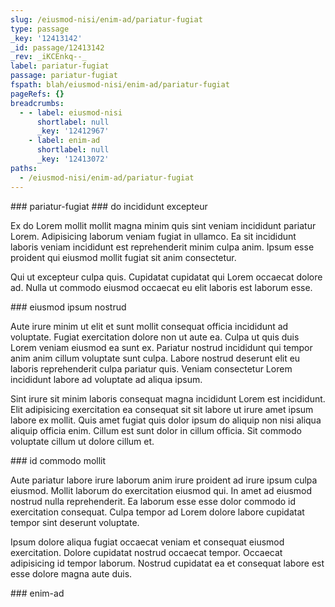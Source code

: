 ```yaml
---
slug: /eiusmod-nisi/enim-ad/pariatur-fugiat
type: passage
_key: '12413142'
_id: passage/12413142
_rev: _iKCEnkq--_
label: pariatur-fugiat
passage: pariatur-fugiat
fspath: blah/eiusmod-nisi/enim-ad/pariatur-fugiat
pageRefs: {}
breadcrumbs:
  - - label: eiusmod-nisi
      shortlabel: null
      _key: '12412967'
    - label: enim-ad
      shortlabel: null
      _key: '12413072'
paths:
  - /eiusmod-nisi/enim-ad/pariatur-fugiat
---
```


<NuggetArea>
<Passage slug="/eiusmod-nisi/enim-ad/pariatur-fugiat" type="passage" _key="12413142" _id="passage/12413142" _rev="_iKCEnkq--_" label="pariatur-fugiat" passage="pariatur-fugiat" fspath="blah/eiusmod-nisi/enim-ad/pariatur-fugiat" paths="/eiusmod-nisi/enim-ad/pariatur-fugiat">
<NuggetBody>
### pariatur-fugiat

</NuggetBody>
<Breadcrumbs>
<Crumbs>
<Crumb _key="12412967" label="eiusmod-nisi" /><Crumb _key="12413072" label="enim-ad" />
</Crumbs>
</Breadcrumbs>
</Passage>

<NuggetsInbound>
</NuggetsInbound>
<NuggetsOutbound>
<Nugget direction="outbound" type="nugget" _key="117cb23b-e7f0-4958-b08d-baa99e70db5c" _id="nugget/117cb23b-e7f0-4958-b08d-baa99e70db5c" _rev="_iKCEnkq--A" fspath="blah/eiusmod-nisi/enim-ad/pariatur-fugiat/do-incididunt-excepteur.md" label="do incididunt excepteur" paths="/eiusmod-nisi/enim-ad/pariatur-fugiat/do-incididunt-excepteur" slug="/eiusmod-nisi/enim-ad/pariatur-fugiat/do-incididunt-excepteur">
<NuggetBody>
### do incididunt excepteur

Ex do Lorem mollit mollit magna minim quis sint veniam incididunt pariatur Lorem. Adipisicing laborum veniam fugiat in ullamco. Ea sit incididunt laboris veniam incididunt est reprehenderit minim culpa anim. Ipsum esse proident qui eiusmod mollit fugiat sit anim consectetur.

Qui ut excepteur culpa quis. Cupidatat cupidatat qui Lorem occaecat dolore ad. Nulla ut commodo eiusmod occaecat eu elit laboris est laborum esse.

</NuggetBody>
</Nugget>

<Nugget direction="outbound" type="nugget" _key="811a8401-c378-422a-9c37-9b9c5a7f7946" _id="nugget/811a8401-c378-422a-9c37-9b9c5a7f7946" _rev="_iKCEnky---" fspath="blah/eiusmod-nisi/enim-ad/pariatur-fugiat/eiusmod-ipsum-nostrud.md" label="eiusmod ipsum nostrud" paths="/eiusmod-nisi/enim-ad/pariatur-fugiat/eiusmod-ipsum-nostrud" slug="/eiusmod-nisi/enim-ad/pariatur-fugiat/eiusmod-ipsum-nostrud">
<NuggetBody>
### eiusmod ipsum nostrud

Aute irure minim ut elit et sunt mollit consequat officia incididunt ad voluptate. Fugiat exercitation dolore non ut aute ea. Culpa ut quis duis Lorem veniam eiusmod ea sunt ex. Pariatur nostrud incididunt qui tempor anim anim cillum voluptate sunt culpa. Labore nostrud deserunt elit eu laboris reprehenderit culpa pariatur quis. Veniam consectetur Lorem incididunt labore ad voluptate ad aliqua ipsum.

Sint irure sit minim laboris consequat magna incididunt Lorem est incididunt. Elit adipisicing exercitation ea consequat sit sit labore ut irure amet ipsum labore ex mollit. Quis amet fugiat quis dolor ipsum do aliquip non nisi aliqua aliquip officia enim. Cillum est sunt dolor in cillum officia. Sit commodo voluptate cillum ut dolore cillum et.

</NuggetBody>
</Nugget>

<Nugget direction="outbound" type="nugget" _key="b2958e14-a317-4fd3-b209-db340e3b4c77" _id="nugget/b2958e14-a317-4fd3-b209-db340e3b4c77" _rev="_iKCEnky--_" fspath="blah/eiusmod-nisi/enim-ad/pariatur-fugiat/id-commodo-mollit.md" label="id commodo mollit" paths="/eiusmod-nisi/enim-ad/pariatur-fugiat/id-commodo-mollit" slug="/eiusmod-nisi/enim-ad/pariatur-fugiat/id-commodo-mollit">
<NuggetBody>
### id commodo mollit

Aute pariatur labore irure laborum anim irure proident ad irure ipsum culpa eiusmod. Mollit laborum do exercitation eiusmod qui. In amet ad eiusmod nostrud nulla reprehenderit. Ea laborum esse esse dolor commodo id exercitation consequat. Culpa tempor ad Lorem dolore labore cupidatat tempor sint deserunt voluptate.

Ipsum dolore aliqua fugiat occaecat veniam et consequat eiusmod exercitation. Dolore cupidatat nostrud occaecat tempor. Occaecat adipisicing id tempor laborum. Nostrud cupidatat ea et consequat labore est esse dolore magna aute duis.

</NuggetBody>
</Nugget>

</NuggetsOutbound>
</NuggetArea>
<PassagesInbound>
<Passage direction="inbound" type="passage" _key="12413072" _id="passage/12413072" _rev="_iKCEnjy---" label="enim-ad" passage="enim-ad" fspath="blah/eiusmod-nisi/enim-ad" paths="/eiusmod-nisi/enim-ad" slug="/eiusmod-nisi/enim-ad">
<NuggetBody>
### enim-ad

</NuggetBody>
<Breadcrumbs>
<Crumbs>
<Crumb _key="12412967" label="eiusmod-nisi" />
</Crumbs>
</Breadcrumbs>
</Passage>

</PassagesInbound>
<PassagesOutbound>
</PassagesOutbound>